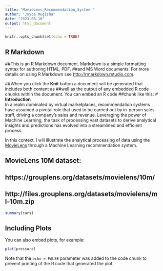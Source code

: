 ```yaml
---
title: "MovieLens_Recommendation_System "
author: "Joyce Mugisha"
date: "2023-08-16"
output: html_document
---
```


```r
knitr::opts_chunk$set(echo = TRUE)
```

## R Markdown

##This is an R Markdown document. Markdown is a simple formatting syntax for authoring HTML, PDF, ##and MS Word documents. For more details on using R Markdown see <http://rmarkdown.rstudio.com>.

##When you click the **Knit** button a document will be generated that includes both content as ##well as the output of any embedded R code chunks within the document. You can embed an R code ##chunk like this:
# **Introduction**  
In a realm dominated by virtual marketplaces, recommendation systems have assumed a pivotal role that used to be carried out by in-person sales staff, driving a company's sales and revenue. Leveraging the power of Machine Learning, the task of processing vast datasets to derive analytical insights and predictions has evolved into a streamlined and efficient process.

In this context, I will illustrate the analytical processing of data using the [MovieLens](https://grouplens.org/datasets/movielens/10m/) through a Machine Learning recommendation system.

## MovieLens 10M dataset:
## https://grouplens.org/datasets/movielens/10m/
## http://files.grouplens.org/datasets/movielens/ml-10m.zip




```r
summary(cars)
```

## Including Plots

You can also embed plots, for example:

```r
plot(pressure)
```

Note that the `echo = FALSE` parameter was added to the code chunk to prevent printing of the R code that generated the plot.
